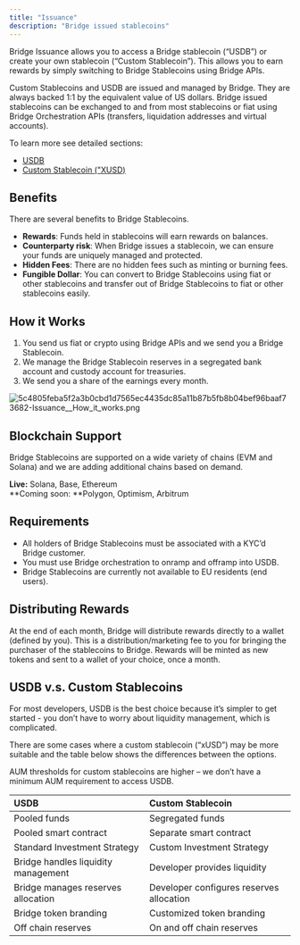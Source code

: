 ```yaml
---
title: "Issuance"
description: "Bridge issued stablecoins"
---
```


Bridge Issuance allows you to access a Bridge stablecoin (“USDB”) or create your own stablecoin (“Custom Stablecoin”). This allows you to earn rewards by simply switching to Bridge Stablecoins using Bridge APIs.

Custom Stablecoins and USDB are issued and managed by Bridge. They are always backed 1:1 by the equivalent value of US dollars. Bridge issued stablecoins can be exchanged to and from most stablecoins or fiat using Bridge Orchestration APIs (transfers, liquidation addresses and virtual accounts).

To learn more see detailed sections:

- [<u>USDB</u>](/issuance/usdb)
- [<u>Custom Stablecoin ("XUSD)</u>](/issuance/custom)

## **Benefits**

There are several benefits to Bridge Stablecoins.

- **Rewards**: Funds held in stablecoins will earn rewards on balances.
- **Counterparty risk**: When Bridge issues a stablecoin, we can ensure your funds are uniquely managed and protected.
- **Hidden Fees**: There are no hidden fees such as minting or burning fees.
- **Fungible Dollar**: You can convert to Bridge Stablecoins using fiat or other stablecoins and transfer out of Bridge Stablecoins to fiat or other stablecoins easily.

## **How it Works**

1. You send us fiat or crypto using Bridge APIs and we send you a Bridge Stablecoin.
2. We manage the Bridge Stablecoin reserves in a segregated bank account and custody account for treasuries.
3. We send you a share of the earnings every month.

![5c4805feba5f2a3b0cbd1d7565ec4435dc85a11b87b5fb8b04bef96baaf73682-Issuance__How_it_works.png](/images/5c4805feba5f2a3b0cbd1d7565ec4435dc85a11b87b5fb8b04bef96baaf73682-Issuance__How_it_works.png)

## **Blockchain Support**

Bridge Stablecoins are supported on a wide variety of chains (EVM and Solana) and we are adding additional chains based on demand.

**Live:** Solana, Base, Ethereum\
**Coming soon: **Polygon, Optimism, Arbitrum

## **Requirements**

- All holders of Bridge Stablecoins must be associated with a KYC’d Bridge customer.
- You must use Bridge orchestration to onramp and offramp into USDB.
- Bridge Stablecoins are currently not available to EU residents (end users).

## **Distributing Rewards**

At the end of each month, Bridge will distribute rewards directly to a wallet (defined by you). This is a distribution/marketing fee to you for bringing the purchaser of the stablecoins to Bridge. Rewards will be minted as new tokens and sent to a wallet of your choice, once a month.

## **USDB v.s. Custom Stablecoins**

For most developers, USDB is the best choice because it’s simpler to get started - you don’t have to worry about liquidity management, which is complicated.

There are some cases where a custom stablecoin (“xUSD”) may be more suitable and the table below shows the differences between the options.

AUM thresholds for custom stablecoins are higher – we don’t have a minimum AUM requirement to access USDB.

| **USDB**                            | **Custom Stablecoin**                    |
| :---------------------------------- | :--------------------------------------- |
| Pooled funds                        | Segregated funds                         |
| Pooled smart contract               | Separate smart contract                  |
| Standard Investment Strategy        | Custom Investment Strategy               |
| Bridge handles liquidity management | Developer provides liquidity             |
| Bridge manages reserves allocation  | Developer configures reserves allocation |
| Bridge token branding               | Customized token branding                |
| Off chain reserves                  | On and off chain reserves                |